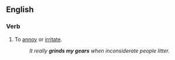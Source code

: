 ==English==
===Verb===
{{en-verb|inf=to [[grind]] somebody's [[gears]]|grinds somebody's gears|grinding somebody's gears|ground somebody's gears}}

#{{idiom}} To [[annoy]] or [[irritate]].
#:''It really '''grinds my gears''' when inconsiderate people litter.''